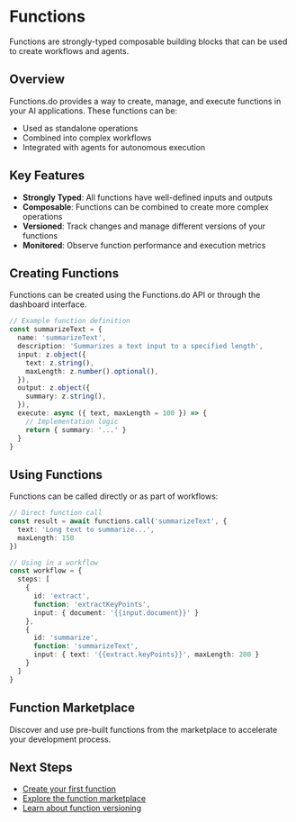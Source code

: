 # Functions

Functions are strongly-typed composable building blocks that can be used to create workflows and agents.

## Overview

Functions.do provides a way to create, manage, and execute functions in your AI applications. These functions can be:

- Used as standalone operations
- Combined into complex workflows
- Integrated with agents for autonomous execution

## Key Features

- **Strongly Typed**: All functions have well-defined inputs and outputs
- **Composable**: Functions can be combined to create more complex operations
- **Versioned**: Track changes and manage different versions of your functions
- **Monitored**: Observe function performance and execution metrics

## Creating Functions

Functions can be created using the Functions.do API or through the dashboard interface.

```typescript
// Example function definition
const summarizeText = {
  name: 'summarizeText',
  description: 'Summarizes a text input to a specified length',
  input: z.object({
    text: z.string(),
    maxLength: z.number().optional(),
  }),
  output: z.object({
    summary: z.string(),
  }),
  execute: async ({ text, maxLength = 100 }) => {
    // Implementation logic
    return { summary: '...' }
  }
}
```

## Using Functions

Functions can be called directly or as part of workflows:

```typescript
// Direct function call
const result = await functions.call('summarizeText', {
  text: 'Long text to summarize...',
  maxLength: 150
})

// Using in a workflow
const workflow = {
  steps: [
    {
      id: 'extract',
      function: 'extractKeyPoints',
      input: { document: '{{input.document}}' }
    },
    {
      id: 'summarize',
      function: 'summarizeText',
      input: { text: '{{extract.keyPoints}}', maxLength: 200 }
    }
  ]
}
```

## Function Marketplace

Discover and use pre-built functions from the marketplace to accelerate your development process.

## Next Steps

- [Create your first function](/ai/functions/create)
- [Explore the function marketplace](/ai/functions/marketplace)
- [Learn about function versioning](/ai/functions/versioning)